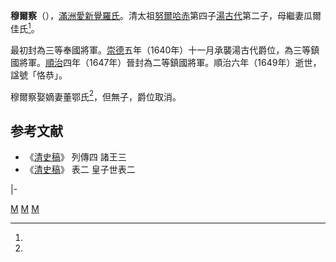{{Manchu name|[[爱新觉罗氏|爱新觉罗]]}}
'''穆爾察'''（{{Bd|1611年|9月14日（萬曆三十九年 / 辛亥年八月初八）<ref name=ax>《[[愛新覺羅宗譜|愛新覺羅宗譜]]》乙冊，4387頁。</ref>|1649年|8月10日（順治六年七月初三）<ref name=ax/>}}），[[滿洲|滿洲]][[愛新覺羅氏|愛新覺羅氏]]。清太祖[[努爾哈赤|努爾哈赤]]第四子[[湯古代|湯古代]]第二子，母繼妻瓜爾佳氏<ref name=ax/>。

最初封為三等奉國將軍。[[崇德|崇德]]五年（1640年）十一月承襲湯古代爵位，為三等鎮國將軍。[[順治|順治]]四年（1647年）晉封為二等鎮國將軍。順治六年（1649年）逝世，諡號「恪恭」。

穆爾察娶嫡妻董鄂氏<ref name=ax/>，但無子，爵位取消。

==参考文献==
{{reflist}}
* 《[[清史稿|清史稿]]》 列傳四 諸王三
* 《[[清史稿|清史稿]]》 表二 皇子世表二

{{start box}}
{{s-hou||1611年|9月14日|1649年|8月10日|清太祖世系}}
{{s-roy}}
{{s-new}}
{{s-title|三等奉國將軍|？－1640年}}
{{s-after|兄三等鎮國將軍[[聶克塞|聶克塞]]}}
|-
{{s-before|父鎮國克潔將軍[[湯古代|湯古代]]}}
{{s-title|二等鎮國將軍|1640年－1649年}}
{{s-none|無}}
{{end box}}
{{清朝人物小作品}}
[[Category:清朝鎮國將軍|M]]
[[Category:愛新覺羅氏|M]]
[[Category:諡恪恭|M]]